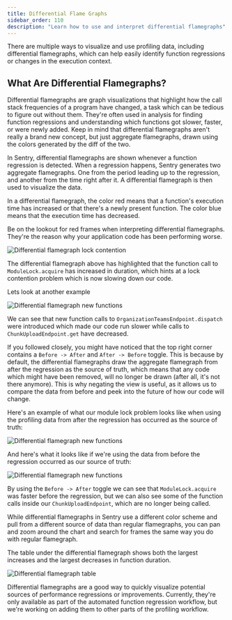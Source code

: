 ```yaml
---
title: Differential Flame Graphs
sidebar_order: 110
description: "Learn how to use and interpret differential flamegraphs"
---
```


There are multiple ways to visualize and use profiling data, including differential flamegraphs, which can help easily identify function regressions or changes in the execution context.

## What Are Differential Flamegraphs?

Differential flamegraphs are graph visualizations that highlight how the call stack frequencies of a program have changed, a task which can be tedious to figure out without them. They're often used in analysis for finding function regressions and understanding which functions got slower, faster, or were newly added. Keep in mind that differential flamegraphs aren't really a brand new concept, but just aggregate flamegraphs, drawn using the colors generated by the diff of the two.

In Sentry, differential flamegraphs are shown whenever a function regression is detected. When a regression happens, Sentry generates two aggregate flamegraphs. One from the period leading up to the regression, and another from the time right after it. A differential flamegraph is then used to visualize the data.


<Note>

In a differential flamegraph, the color red means that a function's execution time has increased or that there's a newly present function. The color blue means that the execution time has decreased. 

</Note>

Be on the lookout for red frames when interpreting differential flamegraphs. They're the reason why your application code has been performing worse.

![Differential flamegraph lock contention](./differential-flamegraph.png)

The differential flamegraph above has highlighted that the function call to `ModuleLock.acquire` has increased in duration, which hints at a lock contention problem which is now slowing down our code.

Lets look at another example

![Differential flamegraph new functions](./differential-flamegraph-new.png)

We can see that new function calls to `OrganizationTeamsEndpoint.dispatch` were introduced which made our code run slower while calls to `ChunkUploadEndpoint.get` have decreased.

If you followed closely, you might have noticed that the top right corner contains a `Before -> After` and `After -> Before` toggle. This is because by default, the differential flamegraphs draw the aggregate flamegraph from after the regression as the source of truth, which means that any code which might have been removed, will no longer be drawn (after all, it's not there anymore). This is why negating the view is useful, as it allows us to compare the data from before and peek into the future of how our code will change.

Here's an example of what our module lock problem looks like when using the profiling data from after the regression has occurred as the source of truth:

![Differential flamegraph new functions](./differential-flamegraph-regular.png)

And here's what it looks like if we're using the data from before the regression occurred as our source of truth:

![Differential flamegraph new functions](./differential-flamegraph-inverted.png)

By using the `Before -> After` toggle we can see that `ModuleLock.acquire` was faster before the regression, but we can also see some of the function calls inside our `ChunkUploadEndpoint`, which are no longer being called.

While differential flamegraphs in Sentry use a different color scheme and pull from a different source of data than regular flamegraphs, you can pan and zoom around the chart and search for frames the same way you do with regular flamegraph.

The table under the differential flamegraph shows both the largest increases and the largest decreases in function duration.

![Differential flamegraph table](./differential-flamegraph-table.png)

Differential flamegraphs are a good way to quickly visualize potential sources of performance regressions or improvements. Currently, they're only available as part of the automated function regression workflow, but we're working on adding them to other parts of the profiling workflow.
